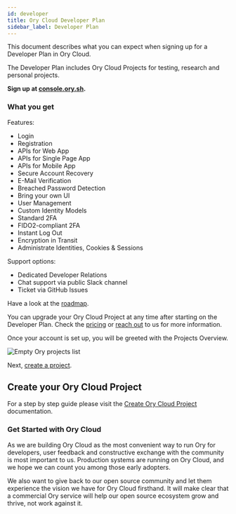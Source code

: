 ```yaml
---
id: developer
title: Ory Cloud Developer Plan
sidebar_label: Developer Plan
---
```


This document describes what you can expect when signing up for a Developer Plan
in Ory Cloud.

The Developer Plan includes Ory Cloud Projects for testing, research and
personal projects.

**Sign up at [console.ory.sh](https://console.ory.sh/registration).**

### What you get

Features:

- Login
- Registration
- APIs for Web App
- APIs for Single Page App
- APIs for Mobile App
- Secure Account Recovery
- E-Mail Verification
- Breached Password Detection
- Bring your own UI
- User Management
- Custom Identity Models
- Standard 2FA
- FIDO2-compliant 2FA
- Instant Log Out
- Encryption in Transit
- Administrate Identities, Cookies & Sessions

Support options:

- Dedicated Developer Relations
- Chat support via public Slack channel
- Ticket via GitHub Issues

Have a look at the [roadmap](./cloud-roadmap.mdx).

You can upgrade your Ory Cloud Project at any time after starting on the
Developer Plan. Check the [pricing](https://www.ory.sh/pricing/) or
[reach out](mailto:hi@ory.sh) to us for more information.

Once your account is set up, you will be greeted with the Projects Overview.

![Empty Ory projects list](/images/get-started/project-list-empty.png)

Next, [create a project](https://console.ory.sh/projects/create).

## Create your Ory Cloud Project

For a step by step guide please visit the
[Create Ory Cloud Project](../guides/console/create-project.mdx) documentation.

### Get Started with Ory Cloud

As we are building Ory Cloud as the most convenient way to run Ory for
developers, user feedback and constructive exchange with the community is most
important to us. Production systems are running on Ory Cloud, and we hope we can
count you among those early adopters.

We also want to give back to our open source community and let them experience
the vision we have for Ory Cloud firsthand. It will make clear that a commercial
Ory service will help our open source ecosystem grow and thrive, not work
against it.
